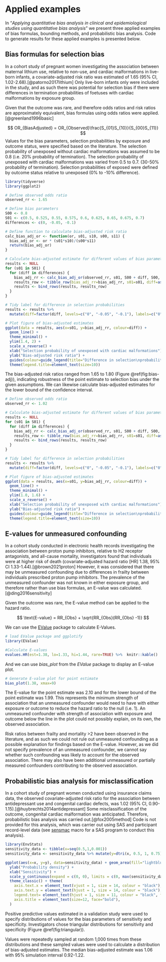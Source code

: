 # Applied examples {#applied-examples}

In "*Applying quantitative bias analysis in clinical and epidemiological studies using quantitative bias analysis*" we present three applied examples of bias formulas, bounding methods, and probabilistic bias analysis. Code to generate results for these applied examples is presented below.

## Bias formulas for selection bias

In a cohort study of pregnant women investigating the association between maternal lithium use, relative to non-use, and cardiac malformations in live-born infants, a covariate-adjusted risk ratio was estimated of 1.65 (95% CI, 1.02-2.68).[@patorno2017lithium] Only live-born infants only were included in the study, and as such there was potential for selection bias if there were differences in termination probabilities of foetuses with cardiac malformations by exposure group. 

Given that the outcome was rare, and therefore odds ratios and risk ratios are approximately equivalent, bias formulas using odds ratios were applied.[@greenland1996basic] 

$$
OR_{BiasAdjusted} = OR_{Observed}\frac{S_{01}S_{10}}{S_{00}S_{11}}
$$
Values for the bias parameters, selection probabilities by exposure and outcome status, were specified based on the literature. The selection probability of unexposed without cardiac malformations was assumed to be 0.8 (i.e. 20% probability of termination). The selection probability of unexposed with cardiac malformations was varied from 0.5 to 0.7. (30-50% probability of termination). Selection probabilities of exposed were defined by outcome status relative to unexposed (0% to -10% difference).


```r
library(tidyverse)
library(ggplot2)

# Define observed odds ratio
observed_rr <- 1.65

# Define bias parameters
S00 <- 0.8
S01 <- c(0.5, 0.525, 0.55, 0.575, 0.6, 0.625, 0.65, 0.675, 0.7)
differences <- c(0, -0.05, -0.1) 

# Define function to calculate bias-adjusted risk ratio
calc_bias_adj_or <- function(or, s01, s10, s00, s11) {
  bias_adj_or <- or * (s01*s10)/(s00*s11)
  return(bias_adj_or)
}

# Calculate bias-adjusted estimate for different values of bias parameters
results <- NULL
for (s01 in S01) {
  for (diff in differences) {
    bias_adj_rr <- calc_bias_adj_or(observed_rr, s01, S00 + diff, S00, s01 + diff)
    results_row <- tibble_row(bias_adj_rr=bias_adj_rr, s01=s01, diff=as.character(diff))
    results <- bind_rows(results, results_row)
  }
}

# Tidy label for difference in selection probabilities
results <- results %>% 
  mutate(diff=factor(diff, levels=c("0", "-0.05", "-0.1"), labels=c("0", "-5%", "-10%")))

# Plot figure of bias-adjusted estimates
ggplot(data = results, aes(x=s01, y=bias_adj_rr, colour=diff)) + 
  geom_line() + 
  theme_minimal() +
  ylim(1.4, 2) + 
  scale_x_reverse() +
  xlab("Selection probability of unexposed with cardiac malformations") + 
  ylab("Bias-adjusted risk ratio") +
  guides(colour=guide_legend(title="Difference in selection\nprobability of exposed")) +
  theme(legend.title=element_text(size=10))
```

The bias-adjusted risk ratios ranged from 1.65 to 1.80 (Figure \@ref(fig:bias-adj)), indicating robustness of the point estimate to selection bias under the given assumptions. We can likewise calculate bias-adjusted estimates for the lower bound of the confidence interval.

```r

# Define observed odds ratio
observed_rr <- 1.02

# Calculate bias-adjusted estimate for different values of bias parameters
results <- NULL
for (s01 in S01) {
  for (diff in differences) {
    bias_adj_rr <- calc_bias_adj_or(observed_rr, s01, S00 + diff, S00, s01 + diff)
    results_row <- tibble_row(bias_adj_rr=bias_adj_rr, s01=s01, diff=as.character(diff))
    results <- bind_rows(results, results_row)
  }
}

# Tidy label for difference in selection probabilities
results <- results %>% 
  mutate(diff=factor(diff, levels=c("0", "-0.05", "-0.1"), labels=c("0", "-5%", "-10%")))

# Plot figure of bias-adjusted estimates
ggplot(data = results, aes(x=s01, y=bias_adj_rr, colour=diff)) + 
  geom_line() + 
  theme_minimal() +
  ylim(1.0, 1.6) + 
  scale_x_reverse() +
  xlab("Selection probability of unexposed with cardiac malformations") + 
  ylab("Bias-adjusted risk ratio") +
  guides(colour=guide_legend(title="Difference in selection\nprobability of exposed")) +
  theme(legend.title=element_text(size=10))
```


## E-values for unmeasured confounding

In a cohort study conducted in electronic health records investigating the association between proton pump inhibitors, relative to H2 receptor antagonists, and all-cause mortality, investigators found that individuals were at higher risk of death (covariate-adjusted hazard ratio [HR] 1.38, 95% CI 1.33-1.44).[@brown2021proton] However, it was considered that there may be unmeasured confounding due to differences in frailty between individuals prescribed proton pump inhibitors. The prevalence of the unmeasured confounder was not known in either exposure group, and therefore rather than use bias formulas, an E-value was calculated.[@ding2016sensitivity]

Given the outcome was rare, the E-value method can be applied to the hazard ratio. 

$$
\text{E-value} = RR_{Obs} + \sqrt{RR_{Obs}(RR_{Obs} -1)}
$$

We can use the [EValue](https://cran.r-project.org/web/packages/EValue/index.html) package to calculate E-Values.

```r
# load EValue package and ggplotify 
library(EValue)

#Calculate E-values
evalues.HR(est=1.38, lo=1.33, hi=1.44, rare=TRUE) %>%  knitr::kable()
```

And we can use *bias_plot* from the *EValue* package to display an E-value plot.

```r
# Generate E-value plot for point estimate
bias_plot(1.38, xmax=9) 
```

The E-value for the point estimate was 2.10 and for the lower bound of the point estimate was 1.99. This represents the minimum strength of association that an unmeasured confounder would need to have with either exposure or outcome to reduce the hazard ratio to the null (i.e. 1). An unmeasured confounder with strength of association with exposure and outcome below the line in the plot could not possibly explain, on its own, the observed association.

Risk ratios between frailty and mortality >2 have been observed in the literature, and as such we could not rule out unmeasured confounding as a possible explanation for findings based on the E-value. However, as we did not specify prevalence of an unmeasured confounder, we cannot say whether such confounding was likely to account for the observed association. There may also have been additional unmeasured or partially measured confounders contributing to the observed association.

## Probabilistic bias analysis for misclassification

In a cohort study of pregnant women conducted using insurance claims data, the observed covariate-adjusted risk ratio for the association between antidepressant use and congenital cardiac defects, was 1.02 (95% CI, 0.90-1.15).[@huybrechts2014antidepressant] Some misclassification of the outcome, congenital cardiac malformation was anticipated. Therefore, probabilistic bias analysis was carried out.[@fox2005method] Code is not provided for this analysis, which was carrier out using SAS and participant record-level data (see [sensmac](https://sites.google.com/site/biasanalysis/sensmac) macro for a SAS program to conduct this analysis).

```r
library(EnvStats)
sensitivity_data <- tibble(x=seq(0.5,1,0.001))
sensitivity_data <- sensitivity_data %>% mutate(y=dtri(x, 0.5, 1, 0.75))

ggplot(aes(x=x, y=y), data=sensitivity_data) + geom_area(fill="lightblue") + 
  ylab("Probability density") +   
  xlab("Sensitivity") +
  scale_y_continuous(expand = c(0, 0), limits = c(0, max(sensitivity_data$y) + 0.2)) +
  theme_classic() + theme(
    axis.text.x = element_text(vjust = 1, size = 14, colour = "black"),
    axis.text.y = element_text(hjust = 1, size = 14, colour = "black"),
    legend.text= element_text(hjust = 1, size = 11, colour = "black", face="bold"),
    axis.title = element_text(size=12, face="bold"),
  )
```

Positive predictive values estimated in a validation study were used to specify distributions of values for the bias parameters of sensitivity and specificity. Investigators chose triangular distributions for sensitivity and specificity (Figure \@ref(fig:triangular)). 

Values were repeatedly sampled at random 1,000 times from these distributions and these sampled values were used to calculate a distribution of bias-adjusted estimates. The median bias-adjusted estimate was 1.06 with 95% simulation interval 0.92-1.22.




